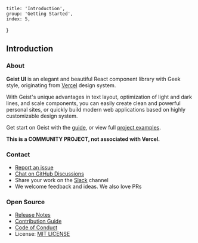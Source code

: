 
	title: 'Introduction',
	group: 'Getting Started',
	index: 5,
}

## Introduction

### About

**Geist UI** is an elegant and beautiful React component library with Geek style,
originating from [Vercel](https://vercel.com?utm_source=geist-ui&utm_campaign=oss) design system.

With Geist's unique advantages in text layout, optimization of light and dark lines, and scale components,
you can easily create clean and powerful personal sites, or quickly build modern web applications based on highly customizable design system.

Get start on Geist with the [guide](/en-us/guide/installation),
or view full [project examples](https://github.com/geist-org/geist-ui/tree/master/examples).

<Note label="" type="warning">
	<b>This is a COMMUNITY PROJECT, not associated with Vercel.</b>
</Note>

### Contact

-   [Report an issue](https://github.com/geist-org/geist-ui/issues/new)
-   [Chat on GitHub Discussions](https://github.com/geist-org/geist-ui/discussions)
-   Share your work on the [Slack](https://github.com/geist-org/geist-ui/discussions/572) channel
-   We welcome feedback and ideas. We also love PRs

### Open Source

-   [Release Notes](https://github.com/geist-org/geist-ui/releases)
-   [Contribution Guide](https://github.com/geist-org/geist-ui/blob/master/.github/CONTRIBUTING.md)
-   [Code of Conduct](https://github.com/geist-org/geist-ui/blob/master/.github/CODE_OF_CONDUCT.md)
-   License: [MIT LICENSE](https://github.com/geist-org/geist-ui/blob/master/LICENSE)

